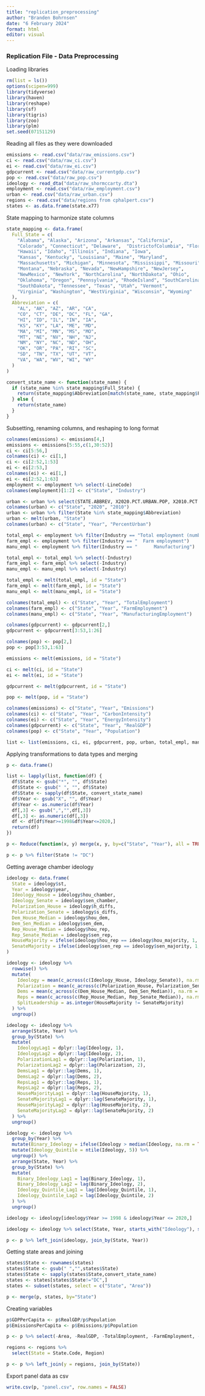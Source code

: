 ```yaml
---
title: "replication_preprocessing"
author: "Branden Bohrnsen"
date: "6 February 2024"
format: html
editor: visual
---
```


### Replication File - Data Preprocessing

Loading libraries

```r
rm(list = ls())
options(scipen=999)
library(tidyverse)
library(haven)
library(reshape)
library(sf)
library(tigris)
library(zoo)
library(plm)
set.seed(07151129)
```

Reading all files as they were downloaded

```r
emissions <- read.csv("data/raw_emissions.csv")
ci <- read.csv("data/raw_ci.csv")
ei <- read.csv("data/raw_ei.csv")
gdpcurrent <- read.csv("data/raw_currentgdp.csv")
pop <- read.csv("data/raw_pop.csv")
ideology <- read_dta("data/raw_shormccarty.dta")
employment <- read.csv("data/raw_employment.csv")
urban <- read.csv("data/raw_urban.csv")
regions <- read.csv("data/regions from cphalpert.csv")
states <- as.data.frame(state.x77)
```

State mapping to harmonize state columns

```r
state_mapping <- data.frame(
  Full_State = c(
    "Alabama", "Alaska", "Arizona", "Arkansas", "California",
    "Colorado", "Connecticut", "Delaware",  "DistrictofColumbia", "Florida", "Georgia",
    "Hawaii", "Idaho", "Illinois", "Indiana", "Iowa",
    "Kansas", "Kentucky", "Louisiana", "Maine", "Maryland",
    "Massachusetts", "Michigan", "Minnesota", "Mississippi", "Missouri",
    "Montana", "Nebraska", "Nevada", "NewHampshire", "NewJersey",
    "NewMexico", "NewYork", "NorthCarolina", "NorthDakota", "Ohio",
    "Oklahoma", "Oregon", "Pennsylvania", "RhodeIsland", "SouthCarolina",
    "SouthDakota", "Tennessee", "Texas", "Utah", "Vermont",
    "Virginia", "Washington", "WestVirginia", "Wisconsin", "Wyoming"
  ),
  Abbreviation = c(
    "AL", "AK", "AZ", "AR", "CA",
    "CO", "CT", "DE", "DC", "FL", "GA",
    "HI", "ID", "IL", "IN", "IA",
    "KS", "KY", "LA", "ME", "MD",
    "MA", "MI", "MN", "MS", "MO",
    "MT", "NE", "NV", "NH", "NJ",
    "NM", "NY", "NC", "ND", "OH",
    "OK", "OR", "PA", "RI", "SC",
    "SD", "TN", "TX", "UT", "VT",
    "VA", "WA", "WV", "WI", "WY"
  )
)

convert_state_name <- function(state_name) {
  if (state_name %in% state_mapping$Full_State) {
    return(state_mapping$Abbreviation[match(state_name, state_mapping$Full_State)])
  } else {
    return(state_name)
  }
}
```

Subsetting, renaming columns, and reshaping to long format

```r
colnames(emissions) <- emissions[4,]
emissions <- emissions[5:55,c(1,30:52)]
ci <- ci[5:56,]
colnames(ci) <- ci[1,]
ci <- ci[2:52,1:53]
ei <- ei[2:53,]
colnames(ei) <- ei[1,]
ei <- ei[2:52,1:63]
employment <- employment %>% select(-LineCode)
colnames(employment)[1:2] <- c("State", "Industry")

urban <- urban %>% select(STATE.ABBREV, X2020.PCT.URBAN.POP, X2010.PCT.URBAN.POP)
colnames(urban) <- c("State", "2020", "2010")
urban <- urban %>% filter(State %in% state_mapping$Abbreviation)
urban <- melt(urban, "State")
colnames(urban) <- c("State", "Year", "PercentUrban")

total_empl <- employment %>% filter(Industry == "Total employment (number of jobs)")
farm_empl <- employment %>% filter(Industry == "  Farm employment")
manu_empl <- employment %>% filter(Industry == "      Manufacturing")

total_empl <- total_empl %>% select(-Industry)
farm_empl <- farm_empl %>% select(-Industry)
manu_empl <- manu_empl %>% select(-Industry)

total_empl <- melt(total_empl, id = "State")
farm_empl <- melt(farm_empl, id = "State")
manu_empl <- melt(manu_empl, id = "State")

colnames(total_empl) <- c("State", "Year", "TotalEmployment")
colnames(farm_empl) <- c("State", "Year", "FarmEmployment")
colnames(manu_empl) <- c("State", "Year", "ManufacturingEmployment")

colnames(gdpcurrent) <- gdpcurrent[2,]
gdpcurrent <- gdpcurrent[3:53,1:26]

colnames(pop) <- pop[2,]
pop <- pop[3:53,1:63]

emissions <- melt(emissions, id = "State")

ci <- melt(ci, id = "State")
ei <- melt(ei, id = "State")

gdpcurrent <- melt(gdpcurrent, id = "State")

pop <- melt(pop, id = "State")

colnames(emissions) <- c("State", "Year", "Emissions")
colnames(ci) <- c("State", "Year", "CarbonIntensity")
colnames(ei) <- c("State", "Year", "EnergyIntensity")
colnames(gdpcurrent) <- c("State", "Year", "RealGDP")
colnames(pop) <- c("State", "Year", "Population")

list <- list(emissions, ci, ei, gdpcurrent, pop, urban, total_empl, manu_empl, farm_empl)
```

Applying transformations to data types and merging

```r
p <- data.frame()

list <- lapply(list, function(df) {
  df$State <- gsub("*", "", df$State)
  df$State <- gsub(" ", "", df$State)
  df$State <- sapply(df$State, convert_state_name)
  df$Year <- gsub("X", "", df$Year)
  df$Year <- as.numeric(df$Year)
  df[,3] <- gsub(",","",df[,3])
  df[,3] <- as.numeric(df[,3])
  df <- df[df$Year>=1998&df$Year<=2020,]
  return(df)
})

p <- Reduce(function(x, y) merge(x, y, by=c("State", "Year"), all = TRUE), list)

p <- p %>% filter(State != "DC")
```

Getting average chamber ideology

```r
ideology <- data.frame(
  State = ideology$st,
  Year = ideology$year,
  Ideology_House = ideology$hou_chamber,
  Ideology_Senate = ideology$sen_chamber,
  Polarization_House = ideology$h_diffs,
  Polarization_Senate = ideology$s_diffs,
  Dem_House_Median = ideology$hou_dem,
  Dem_Sen_Median = ideology$sen_dem,
  Rep_House_Median = ideology$hou_rep,
  Rep_Senate_Median = ideology$sen_rep,
  HouseMajority = ifelse(ideology$hou_rep == ideology$hou_majority, 1, 0),
  SenateMajority = ifelse(ideology$sen_rep == ideology$sen_majority, 1, 0)
)

ideology <- ideology %>%
  rowwise() %>%
  mutate(
    Ideology = mean(c_across(c(Ideology_House, Ideology_Senate)), na.rm = TRUE),
    Polarization = mean(c_across(c(Polarization_House, Polarization_Senate)), na.rm = TRUE),
    Dems = mean(c_across(c(Dem_House_Median, Dem_Sen_Median)), na.rm = TRUE),
    Reps = mean(c_across(c(Rep_House_Median, Rep_Senate_Median)), na.rm = TRUE),
    SplitLeadership = as.integer(HouseMajority != SenateMajority)
  ) %>%
  ungroup()

ideology <- ideology %>% 
  arrange(State, Year) %>%
  group_by(State) %>% 
  mutate(
    IdeologyLag1 = dplyr::lag(Ideology, 1),
    IdeologyLag2 = dplyr::lag(Ideology, 2),
    PolarizationLag1 = dplyr::lag(Polarization, 1),
    PolarizationLag2 = dplyr::lag(Polarization, 2),
    DemsLag1 = dplyr::lag(Dems, 1),
    DemsLag2 = dplyr::lag(Dems, 2),
    RepsLag1 = dplyr::lag(Reps, 1),
    RepsLag2 = dplyr::lag(Reps, 2),
    HouseMajorityLag1 = dplyr::lag(HouseMajority, 1),
    SenateMajorityLag1 = dplyr::lag(SenateMajority, 1),
    HouseMajorityLag2 = dplyr::lag(HouseMajority, 2),
    SenateMajorityLag2 = dplyr::lag(SenateMajority, 2)
  ) %>% 
  ungroup()

ideology <- ideology %>%
  group_by(Year) %>%
  mutate(Binary_Ideology = ifelse(Ideology > median(Ideology, na.rm = TRUE), 1, 0)) %>%
  mutate(Ideology_Quintile = ntile(Ideology, 5)) %>%
  ungroup() %>%
  arrange(State, Year) %>%
  group_by(State) %>%
  mutate(
    Binary_Ideology_Lag1 = lag(Binary_Ideology, 1),
    Binary_Ideology_Lag2 = lag(Binary_Ideology, 2),
    Ideology_Quintile_Lag1 = lag(Ideology_Quintile, 1),
    Ideology_Quintile_Lag2 = lag(Ideology_Quintile, 2)
  ) %>%
  ungroup()

ideology <- ideology[ideology$Year >= 1998 & ideology$Year <= 2020,]

ideology <- ideology %>% select(State, Year, starts_with("Ideology"), starts_with("Polarization"), starts_with("Binary"), starts_with("Dems"), starts_with("Reps"), starts_with("House"), starts_with("Senate"))

p <- p %>% left_join(ideology, join_by(State, Year))
```

Getting state areas and joining

```r
states$State <- rownames(states)
states$State <- gsub(" ","",states$State)
states$State <- sapply(states$State,convert_state_name)
states <- states[states$State!="DC",]
states <- subset(states, select = c("State", "Area"))

p <- merge(p, states, by="State")
```

Creating variables

```r
p$GDPPerCapita <- p$RealGDP/p$Population
p$EmissionsPerCapita <- p$Emissions/p$Population

p <- p %>% select(-Area, -RealGDP, -TotalEmployment, -FarmEmployment, -ManufacturingEmployment, -Emissions)
```

```r
regions <- regions %>%
  select(State = State.Code, Region)

p <- p %>% left_join(y = regions, join_by(State))
```

Export panel data as csv

```r
write.csv(p, "panel.csv", row.names = FALSE)
```

```r

```